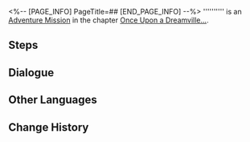 <%-- [PAGE_INFO]
PageTitle=##
[END_PAGE_INFO] --%>
{{Stub|Dialogue.}}
{{Mission Infobox
|id            = 8022111
|title         = 
|image         = <!--Mission .png-->
|type          = Adventure
|event_name    = 
|chapter       = Once Upon a Dreamville...
|requirements  = 
|summary       = <!--official mission summary from Fate's Atlas-->
|characters    = Hanu Animator; Trailblazer
|startLocation = [[<!--starting world-->]] - [[<!--starting area-->]]
|world         = <!--starting world-->
|area          = <!--starting area-->
|prev          = 
|next          = 
|rewards       = Lost Gold Fragment*3; Dreamjoy Memoir Extras*1 { text = ''Brother Hanu's Extras'' }; Credit*20,000
}}
'''''''''' is an [[Adventure Mission]] in the chapter [[Once Upon a Dreamville...]].

==Steps==


<!--
==Gameplay Notes==

--><!--
==Trial Character==

-->
==Dialogue==
{{Stub Dialogue}}
{{Dialogue Start}}
:{{tx}}
{{Dialogue End}}

==Other Languages==
{{Other Languages
|en   = 
|zhs  = 
|zht  = 
|ja   = 
|ko   = 
|es   = 
|fr   = 
|ru   = 
|th   = 
|vi   = 
|de   = 
|id   = 
|pt   = 
}}

==Change History==
{{Change History|2.2}}
